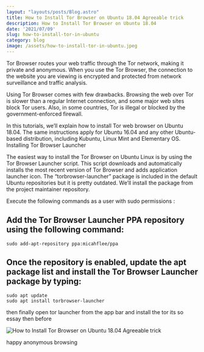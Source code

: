 ```yaml
---
layout: "layouts/posts/Blog.astro"
title: How to Install Tor Browser on Ubuntu 18.04 Agreeable trick
description: How to Install Tor Browser on Ubuntu 18.04
date: '2021/07/09'
slug: how-to-install-tor-in-ubuntu
category: blog
image: /assets/how-to-install-tor-in-ubuntu.jpeg
---
```



Tor Browser routes your web traffic through the Tor network, making it private and anonymous. When you use the Tor Browser, the connection to the website you are viewing is encrypted and protected from network surveillance and traffic analysis.

Using Tor Browser comes with few drawbacks. Browsing the web over Tor is slower than a regular Internet connection, and some major web sites block Tor users. Also, in some countries, Tor is illegal or blocked by the government-enforced firewall.

In this tutorials, we’ll explain how to install Tor web browser on Ubuntu 18.04. The same instructions apply for Ubuntu 16.04 and any other Ubuntu-based distribution, including Kubuntu, Linux Mint and Elementary OS.
Installing Tor Browser Launcher

The easiest way to install the Tor Browser on Ubuntu Linux is by using the Tor Browser Launcher script. This script downloads and automatically installs the most recent version of Tor Browser and adds application launcher icon. The “torbrowser-launcher” package is included in the default Ubuntu repositories but it is pretty outdated. We’ll install the package from the project maintainer repository.

Execute the following commands as a user with sudo permissions :

## Add the Tor Browser Launcher PPA repository using the following command:

```
sudo add-apt-repository ppa:micahflee/ppa
```

## Once the repository is enabled, update the apt package list and install the Tor Browser Launcher package by typing:

```
sudo apt update
sudo apt install torbrowser-launcher
```

then finally open tor launcher from the app bar and install the tor
its so essay then before

![How to Install Tor Browser on Ubuntu 18.04 Agreeable trick](/assets/QZfOOXFnz.gif)

happy anonymous browsing

